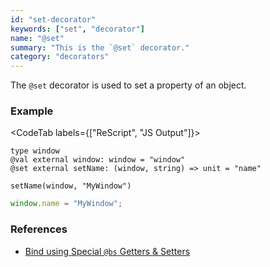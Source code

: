 ```yaml
---
id: "set-decorator"
keywords: ["set", "decorator"]
name: "@set"
summary: "This is the `@set` decorator."
category: "decorators"
---
```


The `@set` decorator is used to set a property of an object.

### Example

<CodeTab labels={["ReScript", "JS Output"]}>

```res
type window
@val external window: window = "window"
@set external setName: (window, string) => unit = "name"

setName(window, "MyWindow")
```

```js
window.name = "MyWindow";
```

</CodeTab>

### References

- [Bind using Special `@bs` Getters & Setters](/docs/manual/latest/bind-to-js-object#bind-using-special-bs-getters--setters)
